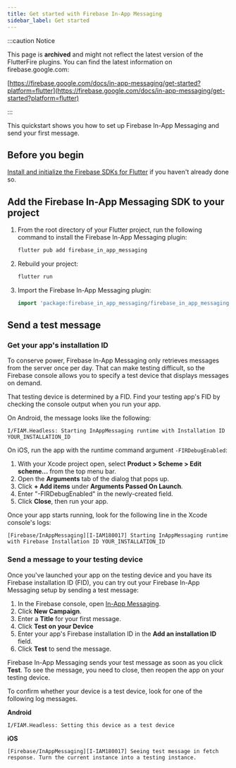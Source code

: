 ```yaml
---
title: Get started with Firebase In-App Messaging
sidebar_label: Get started
---
```


:::caution Notice

This page is **archived** and might not reflect the latest version of the
FlutterFire plugins. You can find the latest information on
firebase.google.com:

[https://firebase.google.com/docs/in-app-messaging/get-started?platform=flutter](https://firebase.google.com/docs/in-app-messaging/get-started?platform=flutter)

:::

This quickstart shows you how to set up Firebase In-App Messaging and send your first message.

## Before you begin

[Install and initialize the Firebase SDKs for Flutter](../overview) if you
haven't already done so.

## Add the Firebase In-App Messaging SDK to your project

1.  From the root directory of your Flutter project, run the following
    command to install the Firebase In-App Messaging plugin:

    ```bash
    flutter pub add firebase_in_app_messaging
    ```

1.  Rebuild your project:

    ```bash
    flutter run
    ```

1.  Import the Firebase In-App Messaging plugin:

    ```dart
    import 'package:firebase_in_app_messaging/firebase_in_app_messaging.dart';
    ```

## Send a test message

### Get your app's installation ID

To conserve power, Firebase In-App Messaging only retrieves messages from the
server once per day. That can make testing difficult, so the
Firebase console allows you to specify a test device that displays messages
on demand.

That testing device is determined by a FID.
Find your testing app's FID by checking the console
output when you run your app.

On Android, the message looks like the following:

```
I/FIAM.Headless: Starting InAppMessaging runtime with Installation ID YOUR_INSTALLATION_ID
```

On iOS, run the app with the runtime command argument `-FIRDebugEnabled`:

1.  With your Xcode project open, select **Product > Scheme > Edit scheme...** from
    the top menu bar.
1.  Open the **Arguments** tab of the dialog that pops up.
1.  Click **+ Add items** under **Arguments Passed On Launch**.
1.  Enter "-FIRDebugEnabled" in the newly-created field.
1.  Click **Close**, then run your app.

Once your app starts running, look for the following line in the Xcode console's logs:

```
[Firebase/InAppMessaging][I-IAM180017] Starting InAppMessaging runtime with Firebase Installation ID YOUR_INSTALLATION_ID
```


### Send a message to your testing device

Once you've launched your app on the testing device and you have its
Firebase installation ID (FID), you can try out your Firebase In-App Messaging
setup by sending a test message:

1.  In the Firebase console, open [In-App Messaging](https://console.firebase.google.com/project/_/inappmessaging/).
1.  Click **New Campaign**.
1.  Enter a **Title** for your first message.
1.  Click **Test on your Device**
1.  Enter your app's Firebase installation ID in the
    **Add an installation ID** field.
1.  Click **Test** to send the message.

Firebase In-App Messaging sends your test message as soon as you click **Test**. To see the
message, you need to close, then reopen the app on your testing device.

To confirm whether your device is a test device, look for one of the following
log messages.

**Android**

```
I/FIAM.Headless: Setting this device as a test device
```

**iOS**

```
[Firebase/InAppMessaging][I-IAM180017] Seeing test message in fetch response. Turn the current instance into a testing instance.
```
